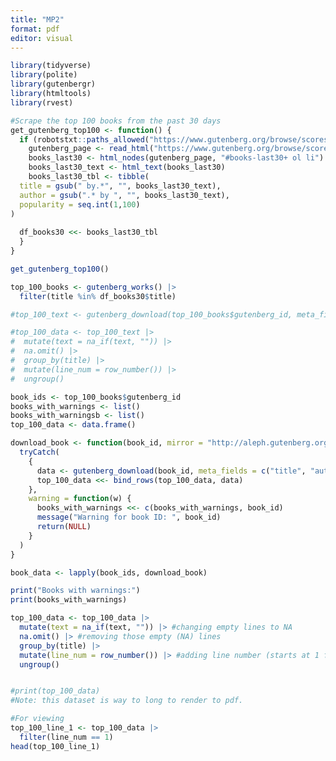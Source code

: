```yaml
---
title: "MP2"
format: pdf
editor: visual
---
```


```r
library(tidyverse)
library(polite)
library(gutenbergr)
library(htmltools)
library(rvest)
```

```r
#Scrape the top 100 books from the past 30 days
get_gutenberg_top100 <- function() {
  if (robotstxt::paths_allowed("https://www.gutenberg.org/browse/scores/top#books-last30") == "TRUE") {
    gutenberg_page <- read_html("https://www.gutenberg.org/browse/scores/top#books-last30")
    books_last30 <- html_nodes(gutenberg_page, "#books-last30+ ol li")
    books_last30_text <- html_text(books_last30)
    books_last30_tbl <- tibble(
  title = gsub(" by.*", "", books_last30_text),
  author = gsub(".* by ", "", books_last30_text),
  popularity = seq.int(1,100)
)
    
  df_books30 <<- books_last30_tbl
  }
}

get_gutenberg_top100()
```

```r
top_100_books <- gutenberg_works() |>
  filter(title %in% df_books30$title)

#top_100_text <- gutenberg_download(top_100_books$gutenberg_id, meta_fields = c("title", "author"))

#top_100_data <- top_100_text |>
#  mutate(text = na_if(text, "")) |>
#  na.omit() |>
#  group_by(title) |>
#  mutate(line_num = row_number()) |>
#  ungroup()
```

```r
book_ids <- top_100_books$gutenberg_id
books_with_warnings <- list()
books_with_warningsb <- list()
top_100_data <- data.frame()

download_book <- function(book_id, mirror = "http://aleph.gutenberg.org") {
  tryCatch(
    {
      data <- gutenberg_download(book_id, meta_fields = c("title", "author"), mirror = mirror)
      top_100_data <<- bind_rows(top_100_data, data)
    },
    warning = function(w) {
      books_with_warnings <<- c(books_with_warnings, book_id)
      message("Warning for book ID: ", book_id) 
      return(NULL)
    }
  )
}

book_data <- lapply(book_ids, download_book)

print("Books with warnings:")
print(books_with_warnings)

top_100_data <- top_100_data |>
  mutate(text = na_if(text, "")) |> #changing empty lines to NA
  na.omit() |> #removing those empty (NA) lines
  group_by(title) |>
  mutate(line_num = row_number()) |> #adding line number (starts at 1 for each book)
  ungroup()


#print(top_100_data)
#Note: this dataset is way to long to render to pdf. 

#For viewing
top_100_line_1 <- top_100_data |>
  filter(line_num == 1)
head(top_100_line_1)
```
